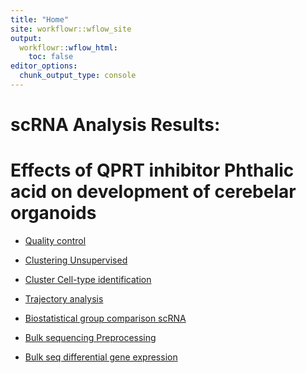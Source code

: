 ```yaml
---
title: "Home"
site: workflowr::wflow_site
output:
  workflowr::wflow_html:
    toc: false
editor_options:
  chunk_output_type: console
---
```


# scRNA Analysis Results: 
# Effects of QPRT inhibitor Phthalic acid on development of cerebelar organoids

-   [Quality control](01_QC_Singleron.html)

-   [Clustering Unsupervised](02_01_Clustering_scRNA.html)

-   [Cluster Cell-type identification](02_02_Clustering_Mapping_scRNA.html)

-   [Trajectory analysis](03_TrajectoryAnalysis_scRNA.html)

-   [Biostatistical group comparison scRNA](04_GroupAnalysis_scRNA.html)

-   [Bulk sequencing Preprocessing](05_Preprocessing_Bulk.html)

-   [Bulk seq differential gene expression](06_DEX_Bulk.html)

